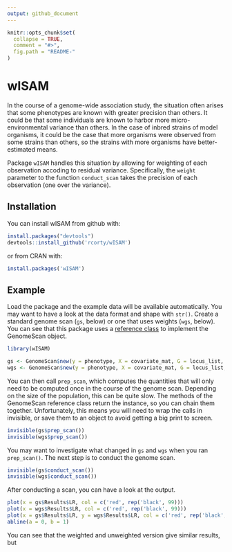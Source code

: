 ```yaml
---
output: github_document
---
```


<!-- README.md is generated from README.Rmd. Please edit that file -->

```r
knitr::opts_chunk$set(
  collapse = TRUE,
  comment = "#>",
  fig.path = "README-"
)
```

# wISAM

In the course of a genome-wide association study, the situation often arises that some phenotypes are known with greater precision than others.
It could be that some individuals are known to harbor more micro-environmental variance than others.
In the case of inbred strains of model organisms, it could be the case that more organisms were observed from some strains than others, so the strains with more organisms have better-estimated means.

Package `wISAM` handles this situation by allowing for weighting of each observation accoding to residual variance.
Specifically, the `weight` parameter to the function `conduct_scan` takes the precision of each observation (one over the variance).


## Installation

You can install wISAM from github with:

```r
install.packages("devtools")
devtools::install_github('rcorty/wISAM')
```

or from CRAN with:

```r
install.packages('wISAM')
```
## Example

Load the package and the example data will be available automatically.
You may want to have a look at the data format and shape with `str()`.
Create a standard genome scan (`gs`, below) or one that uses weights (`wgs`, below).
You can see that this package uses a [reference class](http://stat.ethz.ch/R-manual/R-devel/library/methods/html/refClass.html) to implement the GenomeScan object.

```r
library(wISAM)

gs <- GenomeScan$new(y = phenotype, X = covariate_mat, G = locus_list, K = kinship_mat)
wgs <- GenomeScan$new(y = phenotype, X = covariate_mat, G = locus_list, K = kinship_mat, w = 1/se_mean_per_strain)
```


You can then call `prep_scan`, which computes the quantities that will only need to be computed once in the course of the genome scan.
Depending on the size of the population, this can be quite slow.
The methods of the GenomeScan reference class return the instance, so you can chain them together.
Unfortunately, this means you will need to wrap the calls in invisible, or save them to an object to avoid getting a big print to screen.

```r
invisible(gs$prep_scan())
invisible(wgs$prep_scan())
```

You may want to investigate what changed in `gs` and `wgs` when you ran `prep_scan()`.
The next step is to conduct the genome scan.

```r
invisible(gs$conduct_scan())
invisible(wgs$conduct_scan())
```


After conducting a scan, you can have a look at the output.

```r
plot(x = gs$Results$LR, col = c('red', rep('black', 99)))
plot(x = wgs$Results$LR, col = c('red', rep('black', 99)))
plot(x = gs$Results$LR, y = wgs$Results$LR, col = c('red', rep('black', 99)))
abline(a = 0, b = 1)
```

You can see that the weighted and unweighted version give similar results, but 